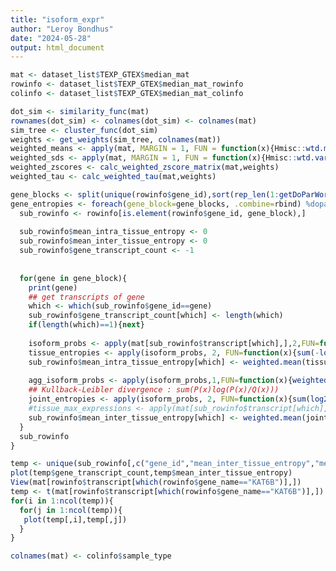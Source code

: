 ```yaml
---
title: "isoform_expr"
author: "Leroy Bondhus"
date: "2024-05-28"
output: html_document
---
```



```r
mat <- dataset_list$TEXP_GTEX$median_mat
rowinfo <- dataset_list$TEXP_GTEX$median_mat_rowinfo
colinfo <- dataset_list$TEXP_GTEX$median_mat_colinfo
```


```r

dot_sim <- similarity_func(mat)
rownames(dot_sim) <- colnames(dot_sim) <- colnames(mat)
sim_tree <- cluster_func(dot_sim)
weights <- get_weights(sim_tree, colnames(mat))
weighted_means <- apply(mat, MARGIN = 1, FUN = function(x){Hmisc::wtd.mean(x, weights=weights)})
weighted_sds <- apply(mat, MARGIN = 1, FUN = function(x){Hmisc::wtd.var(x, weights=weights)})
weighted_zscores <- calc_weighted_zscore_matrix(mat,weights)
weighted_tau <- calc_weighted_tau(mat,weights)


```



```r

gene_blocks <- split(unique(rowinfo$gene_id),sort(rep_len(1:getDoParWorkers(), length(unique(rowinfo$gene_id)))))
gene_entropies <- foreach(gene_block=gene_blocks, .combine=rbind) %dopar% {
  sub_rowinfo <- rowinfo[is.element(rowinfo$gene_id, gene_block),]
  
  sub_rowinfo$mean_intra_tissue_entropy <- 0
  sub_rowinfo$mean_inter_tissue_entropy <- 0
  sub_rowinfo$gene_transcript_count <- -1
  
  
  for(gene in gene_block){
    print(gene)
    ## get transcripts of gene
    which <- which(sub_rowinfo$gene_id==gene)
    sub_rowinfo$gene_transcript_count[which] <- length(which)
    if(length(which)==1){next}
    
    isoform_probs <- apply(mat[sub_rowinfo$transcript[which],],2,FUN=function(x){x/sum(x)})
    tissue_entropies <- apply(isoform_probs, 2, FUN=function(x){sum(-log2(x[x!=0])*x[x!=0])})
    sub_rowinfo$mean_intra_tissue_entropy[which] <- weighted.mean(tissue_entropies,weights)
    
    agg_isoform_probs <- apply(isoform_probs,1,FUN=function(x){weighted.mean(x, weights)})
    ## Kullback-Leibler divergence : sum(P(x)log(P(x)/Q(x)))
    joint_entropies <- apply(isoform_probs, 2, FUN=function(x){sum(log2(x[x!=0]/agg_isoform_probs[x!=0])*x[x!=0])})
    #tissue_max_expressions <- apply(mat[sub_rowinfo$transcript[which],],2,max)
    sub_rowinfo$mean_inter_tissue_entropy[which] <- weighted.mean(joint_entropies, weights)
  }
  sub_rowinfo
}

temp <- unique(sub_rowinfo[,c("gene_id","mean_inter_tissue_entropy","mean_intra_tissue_entropy","gene_transcript_count")])
plot(temp$gene_transcript_count,temp$mean_inter_tissue_entropy)
View(mat[rowinfo$transcript[which(rowinfo$gene_name=="KAT6B")],])
temp <- t(mat[rowinfo$transcript[which(rowinfo$gene_name=="KAT6B")],])
for(i in 1:ncol(temp)){
  for(j in 1:ncol(temp)){
   plot(temp[,i],temp[,j]) 
  }
}

colnames(mat) <- colinfo$sample_type

```